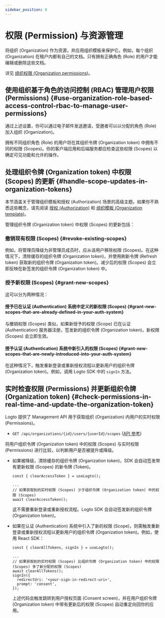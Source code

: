 ```yaml
---
sidebar_position: 8
---
```


# 权限 (Permission) 与资源管理

将组织 (Organization) 作为资源，并应用组织模板来保护它。例如，每个组织 (Organization) 在租户内都有自己的文档。只有拥有正确角色 (Role) 的用户才能编辑或删除这些文档。

详见 [组织权限 (Organization permissions)](/authorization/organization-permissions)。

## 使用组织基于角色的访问控制 (RBAC) 管理用户权限 (Permissions) \{#use-organization-role-based-access-control-rbac-to-manage-user-permissions}

通过上述设置，你可以通过电子邮件发送邀请，受邀者可以以分配的角色 (Role) 加入组织 (Organization)。

拥有不同组织角色 (Role) 的用户将在其组织令牌 (Organization token) 中拥有不同的权限 (Scopes)。你的客户端应用和后端服务都应检查这些权限 (Scopes) 以确定可见功能和允许的操作。

## 处理组织令牌 (Organization token) 中权限 (Scopes) 的更新 \{#handle-scope-updates-in-organization-tokens}

本节涵盖关于管理组织模板和授权 (Authorization) 场景的高级主题。如果你不熟悉这些概念，请先阅读 [授权 (Authorization)](/authorization) 和 [组织模板 (Organization template)](/authorization/organization-template)。

管理组织令牌 (Organization token) 中权限 (Scopes) 的更新包括：

### 撤销现有权限 (Scopes) \{#revoke-existing-scopes}

例如，将管理员降级为非管理员成员时，应从该用户移除权限 (Scopes)。在这种情况下，清除缓存的组织令牌 (Organization token)，并使用刷新令牌 (Refresh token) 获取新的组织令牌 (Organization token)。减少后的权限 (Scopes) 会立即反映在新签发的组织令牌 (Organization token) 中。

### 授予新权限 (Scopes) \{#grant-new-scopes}

这可以分为两种情况：

#### 授予已在认证 (Authentication) 系统中定义的新权限 (Scopes) \{#grant-new-scopes-that-are-already-defined-in-your-auth-system}

与撤销权限 (Scopes) 类似，如果新授予的权限 (Scope) 已在认证 (Authentication) 服务器注册，签发新的组织令牌 (Organization token)，新权限 (Scopes) 会立即生效。

#### 授予认证 (Authentication) 系统中新引入的权限 (Scopes) \{#grant-new-scopes-that-are-newly-introduced-into-your-auth-system}

在这种情况下，触发重新登录或重新授权流程以更新用户的组织令牌 (Organization token)。例如，调用 Logto SDK 中的 `signIn` 方法。

## 实时检查权限 (Permissions) 并更新组织令牌 (Organization token) \{#check-permissions-in-real-time-and-update-the-organization-token}

Logto 提供了 Management API 用于获取组织 (Organization) 内用户的实时权限 (Permissions)。

- `GET /api/organizations/{id}/users/{userId}/scopes` ([API 参考](https://openapi.logto.io/operation/operation-listorganizationuserscopes))

将用户组织令牌 (Organization token) 中的权限 (Scopes) 与实时权限 (Permissions) 进行比较，以判断用户是否被提升或降级。

- 如果被降级，清除缓存的组织令牌 (Organization token)，SDK 会自动签发带有更新权限 (Scopes) 的新令牌 (Token)。

  ```tsx
  const { clearAccessToken } = useLogto();

  ...
  // 如果获取到的实时权限 (Scopes) 少于组织令牌 (Organization token) 中的权限 (Scopes)
  await clearAccessToken();

  ```

  这不需要重新登录或重新授权流程。Logto SDK 会自动签发新的组织令牌 (Organization token)。

- 如果在认证 (Authentication) 系统中引入了新的权限 (Scope)，则需触发重新登录或重新授权流程以更新用户的组织令牌 (Organization token)。例如，使用 React SDK：

  ```tsx
  const { clearAllTokens, signIn } = useLogto();

  ...
  // 如果获取到的实时权限 (Scopes) 比组织令牌 (Organization token) 中的权限 (Scopes) 多了新分配的权限 (Scopes)
  await clearAllTokens();
  signIn({
    redirectUri: '<your-sign-in-redirect-uri>',
    prompt: 'consent',
  });

  ```

  上述代码会触发跳转到用户授权页面 (Consent screen)，并在用户组织令牌 (Organization token) 中带有更新后的权限 (Scopes) 自动重定向回你的应用。
